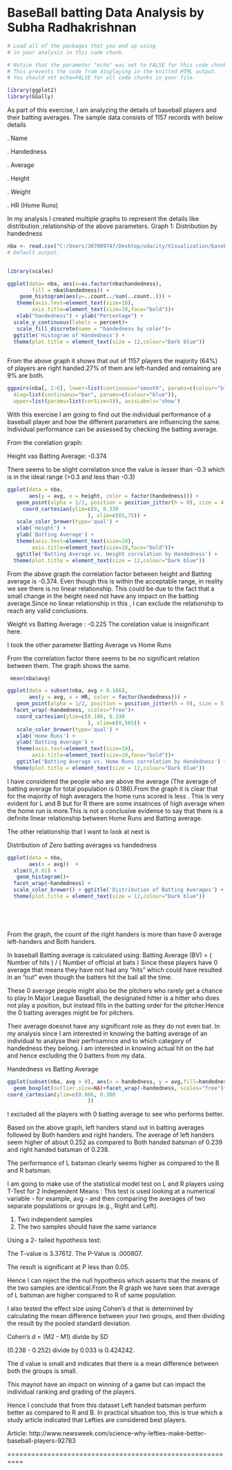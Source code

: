 BaseBall batting Data Analysis by Subha Radhakrishnan
========================================================

```r
# Load all of the packages that you end up using
# in your analysis in this code chunk.

# Notice that the parameter "echo" was set to FALSE for this code chunk.
# This prevents the code from displaying in the knitted HTML output.
# You should set echo=FALSE for all code chunks in your file.

library(ggplot2)
library(GGally)

```

As part of this exercise, I am analyzing the details of baseball players and their batting averages. The sample data consists of 1157 records with below details

.  Name

.	Handedness

.	Average

.	Height

.	Weight

.	HR (Home Runs)

In my analysis I created multiple graphs to represent the details like 
distribution ,relationship of the above parameters.
Graph 1: Distribution by handedness



```r

nba <- read.csv("C:/Users/307009747/Desktop/udacity/Visualization/baseball.csv")
# Default output.


library(scales)

ggplot(data= nba, aes(x=as.factor(nba$handedness),
        fill = nba$handedness)) +
    geom_histogram(aes(y=..count../sum(..count..))) +
   theme(axis.text=element_text(size=10),
        axis.title=element_text(size=10,face="bold"))+
   xlab("handedness") + ylab("Percentage") + 
  scale_y_continuous(labels = percent)+
   scale_fill_discrete(name = "handedness by color")+
  ggtitle('Histogram of Handedness') +
  theme(plot.title = element_text(size = 12,colour="Dark blue"))



```

From the above graph it shows that out of 1157 players the majority (64%) of players are right handed.27% of them are left-handed and remaining are 9% are both.


```r

ggpairs(nba[, 2:6], lower=list(continuous="smooth", params=c(colour="blue")),
  diag=list(continuous="bar", params=c(colour="blue")), 
  upper=list(params=list(corSize=3)), axisLabels='show')
```

With this exercise I am going to find out the individual performance of a baseball player and how the different parameters are influencing the same.
Individual performance can be assessed by checking the batting average.

From the corelation graph:


Height vas Batting Average: -0.374

There seems to be slight correlation snce the value is lesser than -0.3 which is in the ideal range (>0.3 and less than -0.3)

```r
  

ggplot(data = nba, 
       aes(y = avg, x = height, color = factor(handedness))) +
   geom_point(alpha = 1/2, position = position_jitter(h = 0), size = 4) +
     coord_cartesian(ylim=c(0, 0.330
                          ), xlim=c(65,75)) +
   scale_color_brewer(type='qual') +
   xlab('Height') +
   ylab('Batting Average') + 
   theme(axis.text=element_text(size=10),
        axis.title=element_text(size=10,face="bold"))+
   ggtitle('Batting Average vs. Height correlation by Handedness') +
  theme(plot.title = element_text(size = 12,colour="Dark blue"))
```

From the above graph the correlation factor between height and Batting average is -0.374. Even though this is within the acceptable range, in reality we see there is no linear relationship. This could be due to the fact that a small change in the height need not have any impact on the batting average.Since no linear relationship in this , I can exclude the relationship to reach  any valid conclusions. 

Weight vs Batting Average : -0.225
The corelation value is insignificant here.


I took the other parameter Batting Average vs Home Runs 

From the correlation factor there seems to be no significant relation between them. The graph shows the same.

```r
 mean(nba$avg)

ggplot(data = subset(nba, avg > 0.186), 
       aes(y = avg, x = HR, color = factor(handedness))) +
   geom_point(alpha = 1/2, position = position_jitter(h = 0), size = 5) +
  facet_wrap(~handedness, scales="free")+
   coord_cartesian(ylim=c(0.186, 0.330
                          ), xlim=c(0,565)) +
   scale_color_brewer(type='qual') +
   xlab('Home Runs') +
   ylab('Batting Average') + 
   theme(axis.text=element_text(size=10),
        axis.title=element_text(size=10,face="bold"))+
   ggtitle('Batting Average vs. Home Runs correlation by Handedness') +
  theme(plot.title = element_text(size = 12,colour="Dark blue"))

```

I have considered the people who are above the average (The average of batting average for total population is 0.186).From the graph it is clear that for the majority of high averagers the home runs scored is less . This is very evident for L and B but for R  there are some insatnces of high average when the home run is more.This is not a conclusive evidense to say that there is a definite linear relationship between Home Runs and Batting average.

The other relationship that I want to look at next is

Distribution of Zero batting averages vs handedness


```r

ggplot(data = nba, 
       aes(x = avg))  + 
  xlim(0,0.01) +
   geom_histogram()+
  facet_wrap(~handedness) +
  scale_color_brewer() + ggtitle('Distribution of Batting Averages') +
  theme(plot.title = element_text(size = 12,colour="Dark blue"))



 
```

From the graph, the count of the right handers is more than have 0 average left-handers and Both handers.

In baseball Batting average is calculated using:
Batting Average (BV) = ( Number of hits ) / ( Number of official at bats ) 
Since these players have 0 average that means they have not had any "hits" which could have resulted in an "out" even though the batters hit the ball all the 
time.

These 0 average people might also be the pitchers who rarely get a chance to 
play.In Major League Baseball, the designated hitter is a hitter who does not play a position, but instead fills in the batting order for the pitcher.Hence the 0 batting averages might be for pitchers.

Their average doesnot have any significant role as they do not even bat.
In my analysis since I am interested in knowing the batting average of an individual to analyse their perfroamnce and to which category of handedness they belong. I am interested in knowing actual hit on the bat and hence excluding the 0 batters from my data.

Handedness vs Batting Average 

```r


ggplot(subset(nba, avg > 0), aes(x = handedness, y = avg,fill=handedness)) +
  geom_boxplot(outlier.size=NA)+facet_wrap(~handedness, scales="free")+
coord_cartesian(ylim=c(0.066, 0.300
                          )) 


```

I excluded all the players with 0 batting average to see who performs better.

Based on the above graph, left handers stand out in batting averages followed by Both handers and  right handers. The average of left handers seem higher of about 0.252 as compared to Both handed batsman of 0.239 and right handed batsman of 0.238.

The performance of L batsman clearly seems higher as compared to the B and R batsman.

I am going to make use of the statistical model test on L and R players using 
T-Test for 2 Independent Means :
This test is used looking at a numerical variable - for example, avg - and then comparing the averages of two separate populations or groups (e.g., Right and Left).

1. Two independent samples
2. The two samples should have the same variance

Using a 2- tailed hypothesis test:

The T-value is 3.37612. 
The P-Value is .000807. 
  

The result is significant at P less than  0.05.

Hence I can reject the the null hypothesis which asserts that the means of the two samples are identical.From the R graph we have seen that average of L batsman are higher compared to R of same population. 

I also tested the effect size using  Cohen's d that is determined by calculating the mean difference between your two groups, and then dividing the result by the pooled standard deviation.

Cohen's d = (M2 - M1) divide by  SD

(0.238 - 0.252) divide by  0.033 is 0.424242.

The d value is small and indicates that there is a mean difference between both the groups is small. 

This maynot have an impact on winning of a game but can impact the individual ranking and grading of the players.

Hence I conclude that from this dataset Left handed batsman perform better as compared to R and B.
In practical situation too, this is true which a study article indicated that Lefties are considered best players.

Article: http://www.newsweek.com/science-why-lefties-make-better-baseball-players-92783


==========================================================












